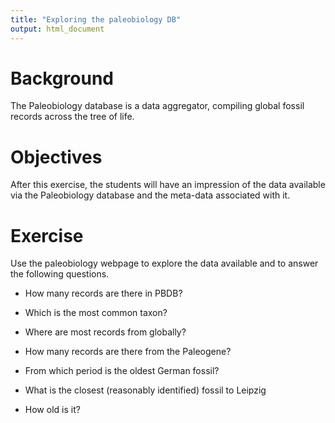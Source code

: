 ```yaml
---
title: "Exploring the paleobiology DB"
output: html_document
---
```


# Background
The Paleobiology database is a data aggregator, compiling global fossil records across the tree of life.


# Objectives
After this exercise, the students will have an impression of the data available via the Paleobiology database and the meta-data associated with it.


# Exercise
Use the paleobiology webpage to explore the data available and to answer the following questions.

- How many records are there in PBDB?

- Which is the most common taxon?

- Where are most records from globally?

- How many records are there from the Paleogene?

- From which period is the oldest German fossil?

- What is the closest (reasonably identified) fossil to Leipzig

- How old is it?